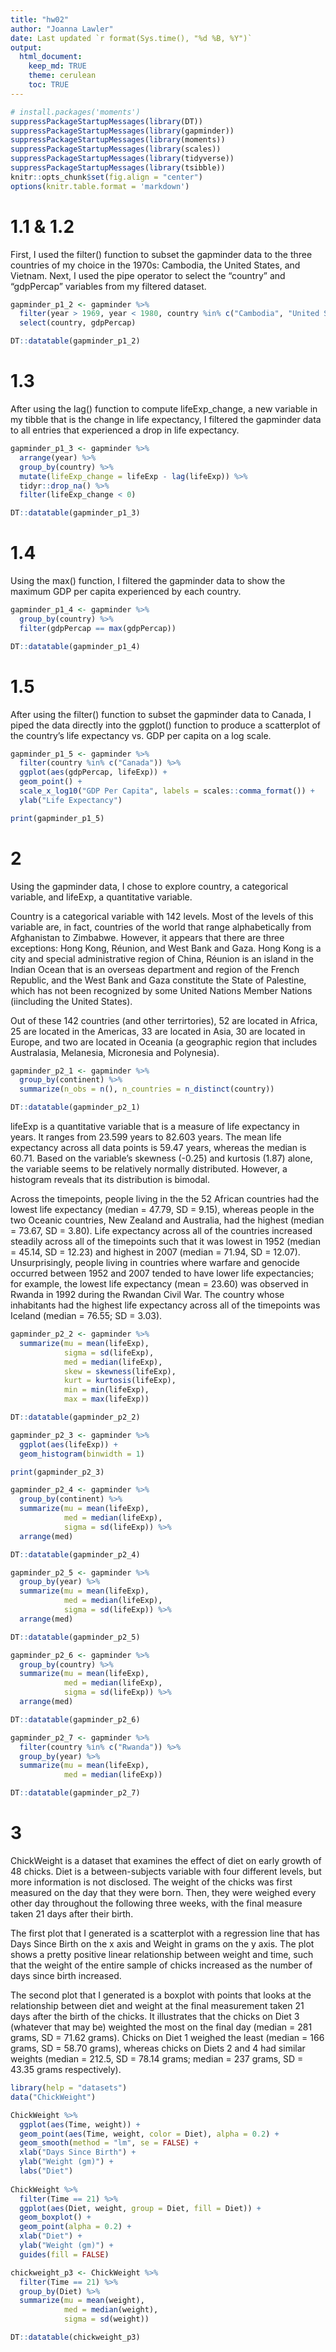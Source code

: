 ```yaml
---
title: "hw02"
author: "Joanna Lawler"
date: Last updated `r format(Sys.time(), "%d %B, %Y")`
output: 
  html_document:
    keep_md: TRUE
    theme: cerulean
    toc: TRUE
---
```


```r
# install.packages('moments')
suppressPackageStartupMessages(library(DT))
suppressPackageStartupMessages(library(gapminder))
suppressPackageStartupMessages(library(moments))
suppressPackageStartupMessages(library(scales))
suppressPackageStartupMessages(library(tidyverse))
suppressPackageStartupMessages(library(tsibble))
knitr::opts_chunk$set(fig.align = "center")
options(knitr.table.format = 'markdown')
```

# 1.1 & 1.2

First, I used the filter() function to subset the gapminder data to the three countries of my choice in the 1970s: Cambodia, the United States, and Vietnam. Next, I used the pipe operator to select the "country" and "gdpPercap" variables from my filtered dataset.

```r
gapminder_p1_2 <- gapminder %>%
  filter(year > 1969, year < 1980, country %in% c("Cambodia", "United States", "Vietnam")) %>%
  select(country, gdpPercap)

DT::datatable(gapminder_p1_2)
```

# 1.3

After using the lag() function to compute lifeExp_change, a new variable in my tibble that is the change in life expectancy, I filtered the gapminder data to all entries that experienced a drop in life expectancy.

```r
gapminder_p1_3 <- gapminder %>%
  arrange(year) %>%
  group_by(country) %>%
  mutate(lifeExp_change = lifeExp - lag(lifeExp)) %>%
  tidyr::drop_na() %>%
  filter(lifeExp_change < 0)

DT::datatable(gapminder_p1_3)
```

# 1.4

Using the max() function, I filtered the gapminder data to show the maximum GDP per capita experienced by each country.

```r
gapminder_p1_4 <- gapminder %>%
  group_by(country) %>%
  filter(gdpPercap == max(gdpPercap))

DT::datatable(gapminder_p1_4)
```

# 1.5

After using the filter() function to subset the gapminder data to Canada, I piped the data directly into the ggplot() function to produce a scatterplot of the country's life expectancy vs. GDP per capita on a log scale.

```r
gapminder_p1_5 <- gapminder %>%
  filter(country %in% c("Canada")) %>%
  ggplot(aes(gdpPercap, lifeExp)) +
  geom_point() +
  scale_x_log10("GDP Per Capita", labels = scales::comma_format()) +
  ylab("Life Expectancy")

print(gapminder_p1_5)
```

# 2

Using the gapminder data, I chose to explore country, a categorical variable, and lifeExp, a quantitative variable.

Country is a categorical variable with 142 levels. Most of the levels of this variable are, in fact, countries of the world that range alphabetically from Afghanistan to Zimbabwe. However, it appears that there are three exceptions: Hong Kong, Réunion, and West Bank and Gaza. Hong Kong is a city and special administrative region of China, Réunion is an island in the Indian Ocean that is an overseas department and region of the French Republic, and the West Bank and Gaza constitute the State of Palestine, which has not been recognized by some United Nations Member Nations (iincluding the United States).

Out of these 142 countries (and other terrirtories), 52 are located in Africa, 25 are located in the Americas, 33 are located in Asia, 30 are located in Europe, and two are located in Oceania (a geographic region that includes Australasia, Melanesia, Micronesia and Polynesia).

```r
gapminder_p2_1 <- gapminder %>%
  group_by(continent) %>%
  summarize(n_obs = n(), n_countries = n_distinct(country))

DT::datatable(gapminder_p2_1)
```

lifeExp is a quantitative variable that is a measure of life expectancy in years. It ranges from 23.599 years to 82.603 years. The mean life expectancy across all data points is 59.47 years, whereas the median is 60.71. Based on the variable's skewness (-0.25) and kurtosis (1.87) alone, the variable seems to be relatively normally distributed. However, a histogram reveals that its distribution is bimodal.

Across the timepoints, people living in the the 52 African countries had the lowest life expectancy (median = 47.79, SD = 9.15), whereas people in the two Oceanic countries, New Zealand and Australia, had the highest (median = 73.67, SD = 3.80). Life expectancy across all of the countries increased steadily across all of the timepoints such that it was lowest in 1952 (median = 45.14, SD = 12.23) and highest in 2007 (median = 71.94, SD = 12.07). Unsurprisingly, people living in countries where warfare and genocide occurred between 1952 and 2007 tended to have lower life expectancies; for example, the lowest life expectancy (mean = 23.60) was observed in Rwanda in 1992 during the Rwandan Civil War. The country whose inhabitants had the highest life expectancy across all of the timepoints was Iceland (median = 76.55; SD = 3.03).

```r
gapminder_p2_2 <- gapminder %>%
  summarize(mu = mean(lifeExp),
            sigma = sd(lifeExp),
            med = median(lifeExp),
            skew = skewness(lifeExp),
            kurt = kurtosis(lifeExp),
            min = min(lifeExp),
            max = max(lifeExp))

DT::datatable(gapminder_p2_2)

gapminder_p2_3 <- gapminder %>%
  ggplot(aes(lifeExp)) +
  geom_histogram(binwidth = 1)

print(gapminder_p2_3)

gapminder_p2_4 <- gapminder %>% 
  group_by(continent) %>% 
  summarize(mu = mean(lifeExp),
            med = median(lifeExp),
            sigma = sd(lifeExp)) %>%
  arrange(med)

DT::datatable(gapminder_p2_4)

gapminder_p2_5 <- gapminder %>% 
  group_by(year) %>% 
  summarize(mu = mean(lifeExp),
            med = median(lifeExp),
            sigma = sd(lifeExp)) %>%
  arrange(med)

DT::datatable(gapminder_p2_5)

gapminder_p2_6 <- gapminder %>% 
  group_by(country) %>%
  summarize(mu = mean(lifeExp),
            med = median(lifeExp),
            sigma = sd(lifeExp)) %>%
  arrange(med)

DT::datatable(gapminder_p2_6)

gapminder_p2_7 <- gapminder %>%
  filter(country %in% c("Rwanda")) %>%
  group_by(year) %>% 
  summarize(mu = mean(lifeExp),
            med = median(lifeExp))

DT::datatable(gapminder_p2_7)
```

# 3

ChickWeight is a dataset that examines the effect of diet on early growth of 48 chicks. Diet is a between-subjects variable with four different levels, but more information is not disclosed. The weight of the chicks was first measured on the day that they were born. Then, they were weighed every other day throughout the following three weeks, with the final measure taken 21 days after their birth.

The first plot that I generated is a scatterplot with a regression line that has Days Since Birth on the x axis and Weight in grams on the y axis. The plot shows a pretty positive linear relationship between weight and time, such that the weight of the entire sample of chicks increased as the number of days since birth increased.

The second plot that I generated is a boxplot with points that looks at the relationship between diet and weight at the final measurement taken 21 days after the birth of the chicks. It illustrates that the chicks on Diet 3 (whatever that may be) weighted the most on the final day (median = 281 grams, SD = 71.62 grams). Chicks on Diet 1 weighed the least (median = 166 grams, SD = 58.70 grams), whereas chicks on Diets 2 and 4 had similar weights (median = 212.5, SD = 78.14 grams; median = 237 grams, SD = 43.35 grams respectively).

```r
library(help = "datasets")
data("ChickWeight")

ChickWeight %>%
  ggplot(aes(Time, weight)) +
  geom_point(aes(Time, weight, color = Diet), alpha = 0.2) +
  geom_smooth(method = "lm", se = FALSE) +
  xlab("Days Since Birth") +
  ylab("Weight (gm)") +
  labs("Diet")
  
ChickWeight %>%
  filter(Time == 21) %>% 
  ggplot(aes(Diet, weight, group = Diet, fill = Diet)) +
  geom_boxplot() +
  geom_point(alpha = 0.2) +
  xlab("Diet") +
  ylab("Weight (gm)") +
  guides(fill = FALSE)

chickweight_p3 <- ChickWeight %>%
  filter(Time == 21) %>% 
  group_by(Diet) %>% 
  summarize(mu = mean(weight),
            med = median(weight),
            sigma = sd(weight))

DT::datatable(chickweight_p3)
```